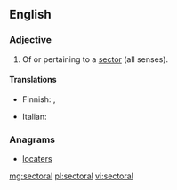 ==English==

===Adjective===
{{en-adj}}

# Of or pertaining to a [[sector]] (all senses).

====Translations====
{{trans-top|pertaining to a sector}}
* Finnish: {{t-|fi|aloittainen}}, {{t|fi|alakohtainen}}
{{trans-mid}}
* Italian: {{t+|it|settoriale}}
{{trans-bottom}}

===Anagrams===
* [[locaters#English|locaters]]

[[mg:sectoral]]
[[pl:sectoral]]
[[vi:sectoral]]
